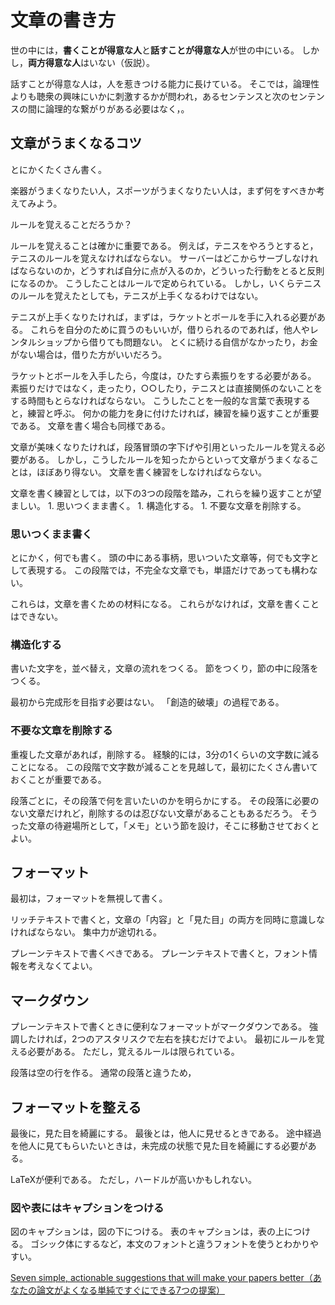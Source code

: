 # 文章の書き方 {#howtowrite}

世の中には，**書くことが得意な人**と**話すことが得意な人**が世の中にいる。
しかし，**両方得意な人**はいない（仮説）。

話すことが得意な人は，人を惹きつける能力に長けている。
そこでは，論理性よりも聴衆の興味にいかに刺激するかが問われ，あるセンテンスと次のセンテンスの間に論理的な繋がりがある必要はなく，。


## 文章がうまくなるコツ

とにかくたくさん書く。

楽器がうまくなりたい人，スポーツがうまくなりたい人は，まず何をすべきか考えてみよう。

ルールを覚えることだろうか？

ルールを覚えることは確かに重要である。
例えば，テニスをやろうとすると，テニスのルールを覚えなければならない。
サーバーはどこからサーブしなければならないのか，どうすれば自分に点が入るのか，どういった行動をとると反則になるのか。
こうしたことはルールで定められている。
しかし，いくらテニスのルールを覚えたとしても，テニスが上手くなるわけではない。

テニスが上手くなりたければ，まずは，ラケットとボールを手に入れる必要がある。
これらを自分のために買うのもいいが，借りられるのであれば，他人やレンタルショップから借りても問題ない。
とくに続ける自信がなかったり，お金がない場合は，借りた方がいいだろう。

ラケットとボールを入手したら，今度は，ひたすら素振りをする必要がある。
素振りだけではなく，走ったり，○○したり，テニスとは直接関係のないことをする時間もとらなければならない。
こうしたことを一般的な言葉で表現すると，練習と呼ぶ。
何かの能力を身に付けたければ，練習を繰り返すことが重要である。
文章を書く場合も同様である。

文章が美味くなりたければ，段落冒頭の字下げや引用といったルールを覚える必要がある。
しかし，こうしたルールを知ったからといって文章がうまくなることは，ほぼあり得ない。
文章を書く練習をしなければならない。

文章を書く練習としては，以下の3つの段階を踏み，これらを繰り返すことが望ましい。
1. 思いつくまま書く。
1. 構造化する。
1. 不要な文章を削除する。


### 思いつくまま書く

とにかく，何でも書く。
頭の中にある事柄，思いついた文章等，何でも文字として表現する。
この段階では，不完全な文章でも，単語だけであっても構わない。

これらは，文章を書くための材料になる。
これらがなければ，文章を書くことはできない。


### 構造化する

書いた文字を，並べ替え，文章の流れをつくる。
節をつくり，節の中に段落をつくる。

最初から完成形を目指す必要はない。
「創造的破壊」の過程である。


### 不要な文章を削除する

重複した文章があれば，削除する。
経験的には，3分の1くらいの文字数に減ることになる。
この段階で文字数が減ることを見越して，最初にたくさん書いておくことが重要である。

段落ごとに，その段落で何を言いたいのかを明らかにする。
その段落に必要のない文章だけれど，削除するのは忍びない文章があることもあるだろう。
そうった文章の待避場所として，「メモ」という節を設け，そこに移動させておくとよい。


## フォーマット

最初は，フォーマットを無視して書く。

リッチテキストで書くと，文章の「内容」と「見た目」の両方を同時に意識しなければならない。
集中力が途切れる。

プレーンテキストで書くべきである。
プレーンテキストで書くと，フォント情報を考えなくてよい。


## マークダウン

プレーンテキストで書くときに便利なフォーマットがマークダウンである。
強調したければ，2つのアスタリスクで左右を挟むだけでよい。
最初にルールを覚える必要がある。
ただし，覚えるルールは限られている。

段落は空の行を作る。
通常の段落と違うため，

## フォーマットを整える

最後に，見た目を綺麗にする。
最後とは，他人に見せるときである。
途中経過を他人に見てもらいたいときは，未完成の状態で見た目を綺麗にする必要がある。

LaTeXが便利である。
ただし，ハードルが高いかもしれない。

### 図や表にはキャプションをつける

図のキャプションは，図の下につける。
表のキャプションは，表の上につける。
ゴシック体にするなど，本文のフォントと違うフォントを使うとわかりやすい。



[Seven simple, actionable suggestions that will make your papers better（あなたの論文がよくなる単純ですぐにできる7つの提案）](https://www.microsoft.com/en-us/research/wp-content/uploads/2016/07/How-to-write-a-great-research-paper.pdf)

